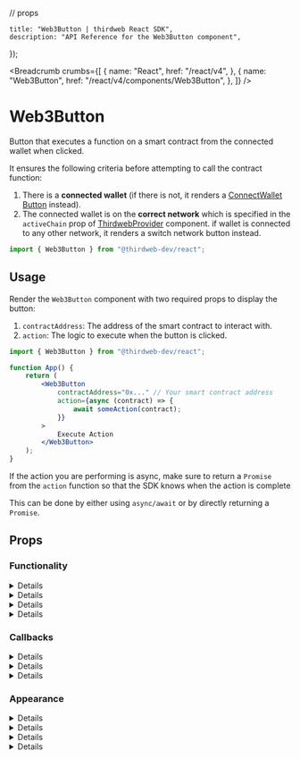 // props

	title: "Web3Button | thirdweb React SDK",
	description: "API Reference for the Web3Button component",
});

<Breadcrumb
	crumbs={[
		{
			name: "React",
			href: "/react/v4",
		},
		{
			name: "Web3Button",
			href: "/react/v4/components/Web3Button",
		},
	]}
/>

# Web3Button

Button that executes a function on a smart contract from the connected wallet when clicked.

It ensures the following criteria before attempting to call the contract function:

1. There is a **connected wallet**
   (if there is not, it renders a [ConnectWallet Button](/react/v4/components/ConnectWallet) instead).
2. The connected wallet is on the **correct network** which is specified in the `activeChain` prop of [ThirdwebProvider](/react/v4/ThirdwebProvider#activeChain) component. if wallet is connected to any other network, it renders a switch network button instead.

```jsx
import { Web3Button } from "@thirdweb-dev/react";
```

## Usage

Render the `Web3Button` component with two required props to display the button:

1. `contractAddress`: The address of the smart contract to interact with.
2. `action`: The logic to execute when the button is clicked.

```jsx
import { Web3Button } from "@thirdweb-dev/react";

function App() {
	return (
		<Web3Button
			contractAddress="0x..." // Your smart contract address
			action={async (contract) => {
				await someAction(contract);
			}}
		>
			Execute Action
		</Web3Button>
	);
}
```

<Callout variant='info' title="Always return a promise from action">

If the action you are performing is async, make sure to return a `Promise` from the `action` function so that the SDK knows when the action is complete

This can be done by either using `async/await` or by directly returning a `Promise`.

</Callout>

## Props

### Functionality

<Details summary="contractAddress" id="contractAddress" tags={["Required"]}>
	<ContractAddressMDX />
</Details>

<Details summary="action" id="action" tags={["Required"]}>
	<ActionMDX />
</Details>

<Details id="contractAbi" summary="contractAbi">
	<ContractAbi />
</Details>

<Details id="isDisabled" summary="isDisabled">
	<IsDisabledMDX />
</Details>

### Callbacks

<Details id="onSuccess" summary="onSuccess">
	<OnSuccessMDX />
</Details>

<Details id="onError" summary="onError">
	<OnErrorMDX />
</Details>

<Details id="onSubmit" summary="onSubmit">
	<OnSubmitMDX />
</Details>

### Appearance

<Details summary="connectWallet" id="connectWallet">
	<ConnectWalletMDX />
</Details>

<Details id="theme" summary="theme">
	<ThemeMDX />
</Details>

<Details id="className" summary="className">
	<ClassNameMDX />
</Details>

<Details id="style" summary="style">
	<StyleMDX />
</Details>
